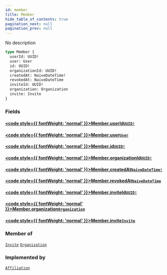 ```yaml
---
id: member
title: Member
hide_table_of_contents: true
pagination_next: null
pagination_prev: null
---
```








No description

```graphql
type Member {
  userId: UUID!
  user: User
  id: UUID!
  organizationId: UUID!
  createdAt: NaiveDateTime!
  revokedAt: NaiveDateTime
  inviteId: UUID!
  organization: Organization
  invite: Invite
}
```


### Fields

#### [<code style={{ fontWeight: 'normal' }}>Member.<b>userId</b></code>](#)<Bullet />[`UUID!`](/scalars/uuid) <Badge class="secondary" text="non-null"/> <Badge class="secondary" text="scalar"/>
> 
> 

#### [<code style={{ fontWeight: 'normal' }}>Member.<b>user</b></code>](#)<Bullet />[`User`](/objects/user) <Badge class="secondary" text="object"/>
> 
> 

#### [<code style={{ fontWeight: 'normal' }}>Member.<b>id</b></code>](#)<Bullet />[`UUID!`](/scalars/uuid) <Badge class="secondary" text="non-null"/> <Badge class="secondary" text="scalar"/>
> 
> 

#### [<code style={{ fontWeight: 'normal' }}>Member.<b>organizationId</b></code>](#)<Bullet />[`UUID!`](/scalars/uuid) <Badge class="secondary" text="non-null"/> <Badge class="secondary" text="scalar"/>
> 
> 

#### [<code style={{ fontWeight: 'normal' }}>Member.<b>createdAt</b></code>](#)<Bullet />[`NaiveDateTime!`](/scalars/naive-date-time) <Badge class="secondary" text="non-null"/> <Badge class="secondary" text="scalar"/>
> 
> 

#### [<code style={{ fontWeight: 'normal' }}>Member.<b>revokedAt</b></code>](#)<Bullet />[`NaiveDateTime`](/scalars/naive-date-time) <Badge class="secondary" text="scalar"/>
> 
> 

#### [<code style={{ fontWeight: 'normal' }}>Member.<b>inviteId</b></code>](#)<Bullet />[`UUID!`](/scalars/uuid) <Badge class="secondary" text="non-null"/> <Badge class="secondary" text="scalar"/>
> 
> 

#### [<code style={{ fontWeight: 'normal' }}>Member.<b>organization</b></code>](#)<Bullet />[`Organization`](/objects/organization) <Badge class="secondary" text="object"/>
> 
> 

#### [<code style={{ fontWeight: 'normal' }}>Member.<b>invite</b></code>](#)<Bullet />[`Invite`](/objects/invite) <Badge class="secondary" text="object"/>
> 
> 



### Member of

[`Invite`](/objects/invite)  <Badge class="secondary" text="object"/><Bullet />[`Organization`](/objects/organization)  <Badge class="secondary" text="object"/>

### Implemented by

[`Affiliation`](/unions/affiliation)  <Badge class="secondary" text="union"/>



